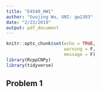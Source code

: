 ```yaml
---
title: "E4540_HW1"
author: "Guojing Wu, UNI: gw2383"
date: "2/23/2019"
output: pdf_document
---
```


```r
knitr::opts_chunk$set(echo = TRUE, 
                      warning = F, 
                      message = F)
library(RcppCNPy)
library(tidyverse)
```

## Problem 1


